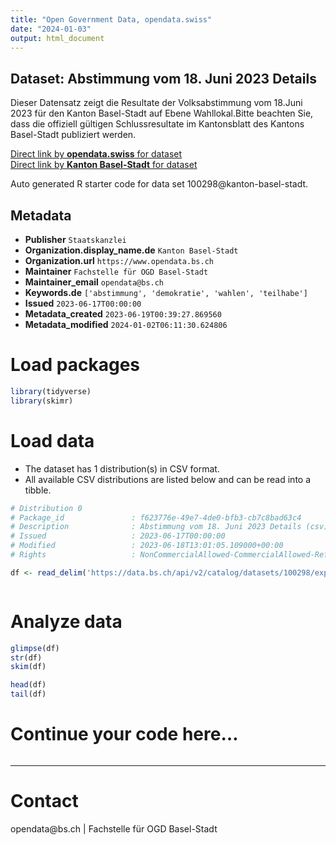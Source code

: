 ```yaml
---
title: "Open Government Data, opendata.swiss"
date: "2024-01-03"
output: html_document
---
```


## Dataset: Abstimmung vom 18. Juni 2023 Details

Dieser Datensatz zeigt die Resultate der Volksabstimmung vom 18.Juni 2023 für den Kanton Basel-Stadt auf Ebene Wahllokal.Bitte beachten Sie, dass die offiziell gültigen Schlussresultate im Kantonsblatt des Kantons Basel-Stadt publiziert werden. 

[Direct link by **opendata.swiss** for dataset](https://opendata.swiss/de/dataset/abstimmung-vom-18-juni-2023-details)<br>
[Direct link by **Kanton Basel-Stadt** for dataset](https://data.bs.ch/explore/dataset/100298/)

Auto generated R starter code for data set 100298@kanton-basel-stadt.

## Metadata

- **Publisher** `Staatskanzlei`
- **Organization.display_name.de** `Kanton Basel-Stadt`
- **Organization.url** `https://www.opendata.bs.ch`
- **Maintainer** `Fachstelle für OGD Basel-Stadt`
- **Maintainer_email** `opendata@bs.ch`
- **Keywords.de** `['abstimmung', 'demokratie', 'wahlen', 'teilhabe']`
- **Issued** `2023-06-17T00:00:00`
- **Metadata_created** `2023-06-19T00:39:27.869560`
- **Metadata_modified** `2024-01-02T06:11:30.624806`


# Load packages

```r

library(tidyverse)
library(skimr)

```

# Load data

-   The dataset has 1 distribution(s) in CSV format.
-   All available CSV distributions are listed below and can be read into a tibble.

```r

# Distribution 0
# Package_id               : f623776e-49e7-4de0-bfb3-cb7c8bad63c4
# Description              : Abstimmung vom 18. Juni 2023 Details (csv)
# Issued                   : 2023-06-17T00:00:00
# Modified                 : 2023-06-18T13:01:05.109000+00:00
# Rights                   : NonCommercialAllowed-CommercialAllowed-ReferenceRequired

df <- read_delim('https://data.bs.ch/api/v2/catalog/datasets/100298/exports/csv')



```

# Analyze data

```r

glimpse(df)
str(df)
skim(df)

head(df)
tail(df)

```

# Continue your code here...

```r

```

------------------------------------------------------------------------

# Contact

opendata@bs.ch | Fachstelle für OGD Basel-Stadt
